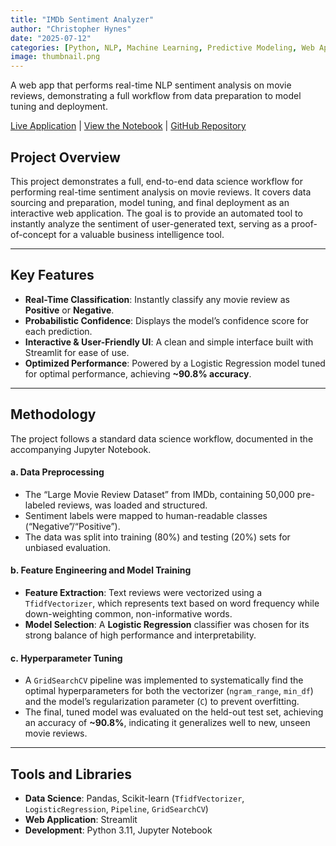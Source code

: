 ```yaml
---
title: "IMDb Sentiment Analyzer"
author: "Christopher Hynes"
date: "2025-07-12"
categories: [Python, NLP, Machine Learning, Predictive Modeling, Web App]
image: thumbnail.png
---
```


A web app that performs real-time NLP sentiment analysis on movie reviews, demonstrating a full workflow from data preparation to model tuning and deployment.

<i class="fa-solid fa-arrow-up-right-from-square"></i> [Live Application](https://imdb-sentiment-prediction.streamlit.app/) |
<i class="fa-solid fa-file-code"></i> [View the Notebook](notebook.ipynb) |
<i class="fa-brands fa-github"></i> [GitHub Repository](https://github.com/hynesc/imdb-sentiment)

## Project Overview

This project demonstrates a full, end-to-end data science workflow for performing real-time sentiment analysis on movie reviews. It covers data sourcing and preparation, model tuning, and final deployment as an interactive web application. The goal is to provide an automated tool to instantly analyze the sentiment of user-generated text, serving as a proof-of-concept for a valuable business intelligence tool.

---

## Key Features

-   **Real-Time Classification**: Instantly classify any movie review as **Positive** or **Negative**.
-   **Probabilistic Confidence**: Displays the model's confidence score for each prediction.
-   **Interactive & User-Friendly UI**: A clean and simple interface built with Streamlit for ease of use.
-   **Optimized Performance**: Powered by a Logistic Regression model tuned for optimal performance, achieving **~90.8% accuracy**.

---

## Methodology

The project follows a standard data science workflow, documented in the accompanying Jupyter Notebook.

#### a. Data Preprocessing
-   The "Large Movie Review Dataset" from IMDb, containing 50,000 pre-labeled reviews, was loaded and structured.
-   Sentiment labels were mapped to human-readable classes ("Negative"/"Positive").
-   The data was split into training (80%) and testing (20%) sets for unbiased evaluation.

#### b. Feature Engineering and Model Training
-   **Feature Extraction**: Text reviews were vectorized using a `TfidfVectorizer`, which represents text based on word frequency while down-weighting common, non-informative words.
-   **Model Selection**: A **Logistic Regression** classifier was chosen for its strong balance of high performance and interpretability.

#### c. Hyperparameter Tuning
-   A `GridSearchCV` pipeline was implemented to systematically find the optimal hyperparameters for both the vectorizer (`ngram_range`, `min_df`) and the model's regularization parameter (`C`) to prevent overfitting.
-   The final, tuned model was evaluated on the held-out test set, achieving an accuracy of **~90.8%**, indicating it generalizes well to new, unseen movie reviews.

---

## Tools and Libraries

-   **Data Science**: Pandas, Scikit-learn (`TfidfVectorizer`, `LogisticRegression`, `Pipeline`, `GridSearchCV`)
-   **Web Application**: Streamlit
-   **Development**: Python 3.11, Jupyter Notebook
